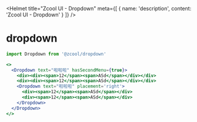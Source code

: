 
<Helmet
  title="Zcool UI - Dropdown"
  meta={[
    {
      name: 'description',
      content: 'Zcool UI - Dropdown'
    }
  ]}
/>

# dropdown

```js
import Dropdown from '@zcool/dropdown'
```

```.jsx
<>
  <Dropdown text="啦啦啦" hasSecondMenu={true}>
    <div><div><span>12</span><span>ASd</span></div></div>
    <div><div><span>12</span><span>ASd</span></div></div>
    <Dropdown text="啦啦啦" placement='right'>
      <div><span>12</span><span>ASd</span></div>
      <div><span>12</span><span>ASd</span></div>
    </Dropdown>
  </Dropdown>
</>
```
